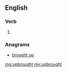 ==English==

===Verb===
{{en-verb form}}

# {{past of|upbring}}

===Anagrams===
* [[brought up#English|brought up]]

[[mg:upbrought]]
[[my:upbrought]]